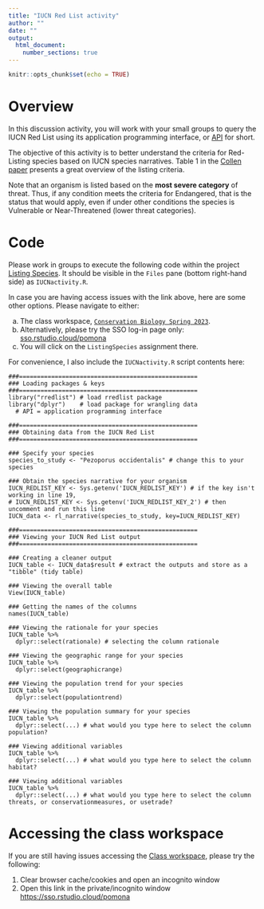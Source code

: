 ```yaml
---
title: "IUCN Red List activity"
author: ""
date: ""
output: 
  html_document:
    number_sections: true
---
```


```r
knitr::opts_chunk$set(echo = TRUE)
```

# Overview

In this discussion activity, you will work with your small groups to query the IUCN Red List using its application programming interface, or [API](https://en.wikipedia.org/wiki/API) for short.

The objective of this activity is to better understand the criteria for Red-Listing species based on IUCN species narratives. Table 1 in the [Collen paper](https://drive.google.com/file/d/1aRs5wXF2wS66sOH5ylV6U-VRB5Ou23Wk/view?usp=sharing) presents a great overview of the listing criteria. 

Note that an organism is listed based on the **most severe category** of threat. Thus, if any condition meets the criteria for Endangered, that is the status that would apply, even if under other conditions the species is Vulnerable or Near-Threatened (lower threat categories).

# Code

Please work in groups to execute the following code within the project [Listing Species](https://posit.cloud/spaces/323650/content/5199739). It should be visible in the `Files` pane (bottom right-hand side) as `IUCNactivity.R`.

In case you are having access issues with the link above, here are some other options. Please navigate to either:

a. The class workspace, [`Conservation Biology Spring 2023`](https://posit.cloud/spaces/323650/).
b. Alternatively, please try the SSO log-in page only: [sso.rstudio.cloud/pomona](https://sso.rstudio.cloud/pomona)
c. You will click on the `ListingSpecies` assignment there.

For convenience, I also include the `IUCNactivity.R` script contents here:

```
###==================================================
### Loading packages & keys
###==================================================
library("rredlist") # load rredlist package
library("dplyr")    # load package for wrangling data
  # API = application programming interface

###==================================================
### Obtaining data from the IUCN Red List
###==================================================

### Specify your species
species_to_study <- "Pezoporus occidentalis" # change this to your species

### Obtain the species narrative for your organism
IUCN_REDLIST_KEY <- Sys.getenv('IUCN_REDLIST_KEY') # if the key isn't working in line 19,
# IUCN_REDLIST_KEY <- Sys.getenv('IUCN_REDLIST_KEY_2') # then uncomment and run this line
IUCN_data <- rl_narrative(species_to_study, key=IUCN_REDLIST_KEY)

###==================================================
### Viewing your IUCN Red List output
###==================================================

### Creating a cleaner output
IUCN_table <- IUCN_data$result # extract the outputs and store as a "tibble" (tidy table)

### Viewing the overall table
View(IUCN_table)

### Getting the names of the columns
names(IUCN_table)

### Viewing the rationale for your species
IUCN_table %>% 
  dplyr::select(rationale) # selecting the column rationale

### Viewing the geographic range for your species
IUCN_table %>%
  dplyr::select(geographicrange)

### Viewing the population trend for your species
IUCN_table %>%
  dplyr::select(populationtrend)

### Viewing the population summary for your species
IUCN_table %>%
  dplyr::select(...) # what would you type here to select the column population?

### Viewing additional variables
IUCN_table %>%
  dplyr::select(...) # what would you type here to select the column habitat?

### Viewing additional variables
IUCN_table %>%
  dplyr::select(...) # what would you type here to select the column threats, or conservationmeasures, or usetrade?
```

# Accessing the class workspace

If you are still having issues accessing the [Class workspace](https://sso.posit.cloud/pomona?redirect=https%3A%2F%2Fposit.cloud%2Fspaces%2F323650%2Fjoin%3Faccess_code%3D_klYqlJJLC2qolGKC7GmdPDI6m-xGiZnJ7wesTsQ), please try the following:

1. Clear browser cache/cookies and open an incognito window
2. Open this link in the private/incognito window [https://sso.rstudio.cloud/pomona](https://sso.rstudio.cloud/pomona) 